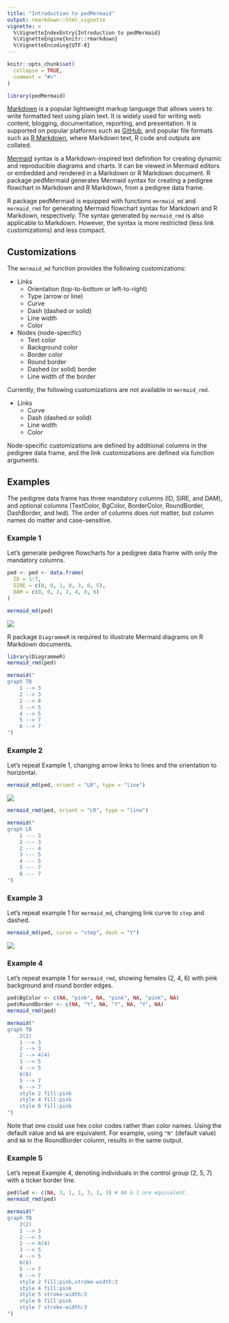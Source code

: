 ```yaml
---
title: "Introduction to pedMermaid"
output: rmarkdown::html_vignette
vignette: >
  %\VignetteIndexEntry{Introduction to pedMermaid}
  %\VignetteEngine{knitr::rmarkdown}
  %\VignetteEncoding{UTF-8}
---
```


```r
knitr::opts_chunk$set(
  collapse = TRUE,
  comment = "#>"
)
```

```r
library(pedMermaid)
```

[Markdown](https://www.markdownguide.org/) is a popular lightweight markup language that allows users to write formatted text using plain text.
It is widely used for writing web content, blogging, documentation, reporting, and presentation.
It is supported on popular platforms such as [GitHub](https://github.com/), and popular file formats such as [R Markdown](https://rmarkdown.rstudio.com/), where Markdown text, R code and outputs are collated.

[Mermaid](https://mermaid.js.org/) syntax is a Markdown-inspired text definition for creating dynamic and reproducible diagrams and charts.
It can be viewed in Mermaid editors or embedded and rendered in a Markdown or R Markdown document.
R package pedMermaid generates Mermaid syntax for creating a pedigree flowchart in Markdown and R Markdown, from a pedigree data frame.

R package pedMermaid is equipped with functions `mermaid_md` and `mermaid_rmd` for generating Mermaid flowchart syntax for Markdown and R Markdown, respectively.
The syntax generated by `mermaid_rmd` is also applicable to Markdown.
However, the syntax is more restricted (less link customizations) and less compact.

## Customizations

The `mermaid_md` function provides the following customizations:

- Links
  - Orientation (top-to-bottom or left-to-right)
  - Type (arrow or line)
  - Curve
  - Dash (dashed or solid)
  - Line width
  - Color
- Nodes (node-specific)
  - Text color
  - Background color
  - Border color
  - Round border
  - Dashed (or solid) border
  - Line width of the border

Currently, the following customizations are not available in `mermaid_rmd`.

- Links
  - Curve
  - Dash (dashed or solid)
  - Line width
  - Color

Node-specific customizations are defined by additional columns in the pedigree data frame,
and the link customizations are defined via function arguments.

## Examples

The pedigree data frame has three mandatory columns (ID, SIRE, and DAM), and optional columns
(TextColor, BgColor, BorderColor, RoundBorder, DashBorder, and lwd).
The order of columns does not matter, but column names do matter and case-sensitive.

### Example 1

Let's generate pedigree flowcharts for a pedigree data frame with only the mandatory columns.

```r
ped <- ped <- data.frame(
  ID = 1:7,
  SIRE = c(0, 0, 1, 0, 3, 0, 5),
  DAM = c(0, 0, 2, 2, 4, 0, 6)
)

mermaid_md(ped)
```

![](example1.png)

R package `DiagrammeR` is required to illustrate Mermaid diagrams on R Markdown documents.

```r
library(DiagrammeR)
mermaid_rmd(ped)
```

```r
mermaid("
graph TB
    1 --> 3
    2 --> 3
    2 --> 4
    3 --> 5
    4 --> 5
    5 --> 7
    6 --> 7
")
```

### Example 2

Let's repeat Example 1, changing arrow links to lines and the orientation to horizontal.

```r
mermaid_md(ped, orient = "LR", type = "line")
```

![](example2.png)

```r
mermaid_rmd(ped, orient = "LR", type = "line")
```

```r
mermaid("
graph LR
    1 --- 3
    2 --- 3
    2 --- 4
    3 --- 5
    4 --- 5
    5 --- 7
    6 --- 7
")
```

### Example 3

Let's repeat example 1 for `mermaid_md`, changing link curve to `step` and dashed.

```r
mermaid_md(ped, curve = "step", dash = "Y")
```

![](example3.png)

### Example 4

Let's repeat example 1 for `mermaid_rmd`, showing females (2, 4, 6) with pink background and round border edges.

```r
ped$BgColor <- c(NA, "pink", NA, "pink", NA, "pink", NA)
ped$RoundBorder <- c(NA, "Y", NA, "Y", NA, "Y", NA)
mermaid_rmd(ped)
```

```r
mermaid("
graph TB
    2(2)
    1 --> 3
    2 --> 3
    2 --> 4(4)
    3 --> 5
    4 --> 5
    6(6)
    5 --> 7
    6 --> 7
    style 2 fill:pink
    style 4 fill:pink
    style 6 fill:pink
")
```

Note that one could use hex color codes rather than color names.
Using the default value and `NA` are equivalent.
For example, using `"N"` (default value) and `NA` in the RoundBorder column, results in the same output.

### Example 5

Let's repeat Example 4, denoting individuals in the control group (2, 5, 7) with a ticker border line.

```r
ped$lwd <- c(NA, 3, 1, 1, 3, 1, 3) # NA & 1 are equivalent.
mermaid_rmd(ped)
```

```r
mermaid("
graph TB
    2(2)
    1 --> 3
    2 --> 3
    2 --> 4(4)
    3 --> 5
    4 --> 5
    6(6)
    5 --> 7
    6 --> 7
    style 2 fill:pink,stroke-width:3
    style 4 fill:pink
    style 5 stroke-width:3
    style 6 fill:pink
    style 7 stroke-width:3
")
```
